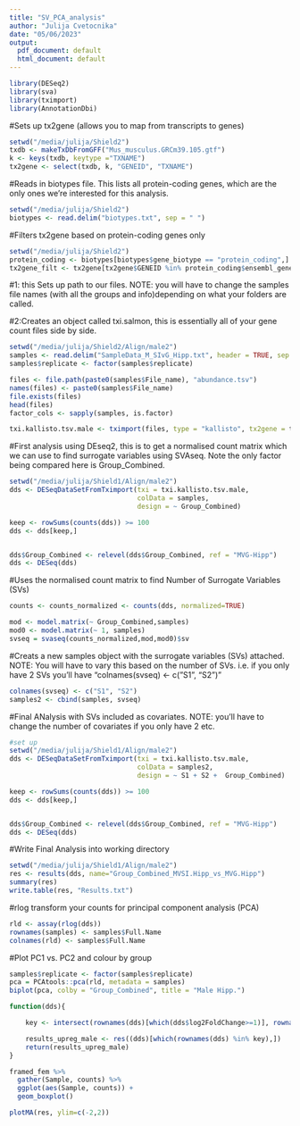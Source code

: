 ```yaml
---
title: "SV_PCA_analysis"
author: "Julija Cvetocnika"
date: "05/06/2023"
output:
  pdf_document: default
  html_document: default
---
```


```r
library(DESeq2)
library(sva)
library(tximport)
library(AnnotationDbi)


```
#Sets up tx2gene (allows you to map from transcripts to genes)
```r
setwd("/media/julija/Shield2")
txdb <- makeTxDbFromGFF("Mus_musculus.GRCm39.105.gtf")
k <- keys(txdb, keytype ="TXNAME")
tx2gene <- select(txdb, k, "GENEID", "TXNAME")
```
#Reads in biotypes file. This lists all protein-coding genes, which are the only ones we're interested for this analysis.
```r
setwd("/media/julija/Shield2")
biotypes <- read.delim("biotypes.txt", sep = " ")
```

#Filters tx2gene based on protein-coding genes only
```r
setwd("/media/julija/Shield2")
protein_coding <- biotypes[biotypes$gene_biotype == "protein_coding",]
tx2gene_filt <- tx2gene[tx2gene$GENEID %in% protein_coding$ensembl_gene_id,]
```


#1: this Sets up path to our files. NOTE: you will have to change the samples file names (with all the groups and info)depending on what your folders are called.

#2:Creates an object called txi.salmon, this is essentially all of your gene count files side by side.

```r
setwd("/media/julija/Shield2/Align/male2")
samples <- read.delim("SampleData_M_SIvG_Hipp.txt", header = TRUE, sep = "\t")
samples$replicate <- factor(samples$replicate)

files <- file.path(paste0(samples$File_name), "abundance.tsv")
names(files) <- paste0(samples$File_name)
file.exists(files)
head(files)
factor_cols <- sapply(samples, is.factor)

txi.kallisto.tsv.male <- tximport(files, type = "kallisto", tx2gene = tx2gene_filt, ignoreTxVersion = TRUE)
```

#First analysis using DEseq2, this is to get a normalised count matrix which we can use to find surrogate variables using SVAseq. Note the only factor being compared here is Group_Combined.
```r

setwd("/media/julija/Shield1/Align/male2")
dds <- DESeqDataSetFromTximport(txi = txi.kallisto.tsv.male,
                                colData = samples, 
                                design = ~ Group_Combined)

keep <- rowSums(counts(dds)) >= 100
dds <- dds[keep,]


dds$Group_Combined <- relevel(dds$Group_Combined, ref = "MVG-Hipp")
dds <- DESeq(dds)
```

#Uses the normalised count matrix to find Number of Surrogate Variables (SVs)
```r
counts <- counts_normalized <- counts(dds, normalized=TRUE)

mod <- model.matrix(~ Group_Combined,samples)
mod0 <- model.matrix(~ 1, samples)
svseq = svaseq(counts_normalized,mod,mod0)$sv

```
#Creats a new samples object with the surrogate variables (SVs) attached. NOTE: You will have to vary this based on the number of SVs. i.e. if you only have 2 SVs you'll have "colnames(svseq) <- c("S1", "S2")"

```r
colnames(svseq) <- c("S1", "S2")
samples2 <- cbind(samples, svseq)
```

#Final ANalysis with SVs included as covariates. NOTE: you'll have to change the number of covariates if you only have 2 etc.

```r
#set up 
setwd("/media/julija/Shield1/Align/male2")
dds <- DESeqDataSetFromTximport(txi = txi.kallisto.tsv.male,
                                colData = samples2, 
                                design = ~ S1 + S2 +  Group_Combined)

keep <- rowSums(counts(dds)) >= 100
dds <- dds[keep,]


dds$Group_Combined <- relevel(dds$Group_Combined, ref = "MVG-Hipp")
dds <- DESeq(dds)
```

#Write Final Analysis into working directory
```r
setwd("/media/julija/Shield1/Align/male2")
res <- results(dds, name="Group_Combined_MVSI.Hipp_vs_MVG.Hipp")
summary(res)
write.table(res, "Results.txt")
```



#rlog transform your counts for principal component analysis (PCA)
```r
rld <- assay(rlog(dds))
rownames(samples) <- samples$Full.Name
colnames(rld) <- samples$Full.Name
```

#Plot PC1 vs. PC2 and colour by group

```r
samples$replicate <- factor(samples$replicate)
pca = PCAtools::pca(rld, metadata = samples)
biplot(pca, colby = "Group_Combined", title = "Male Hipp.")
```

```r
function(dds){

	key <- intersect(rownames(dds)[which(dds$log2FoldChange>=1)], rownames(dds)[which(dds$pvalue<=0.05)])

    results_upreg_male <- res((dds)[which(rownames(dds) %in% key),])
	return(results_upreg_male)
}
```

```r
framed_fem %>%
  gather(Sample, counts) %>%
  ggplot(aes(Sample, counts)) +
  geom_boxplot()
```

```r
plotMA(res, ylim=c(-2,2))
```





